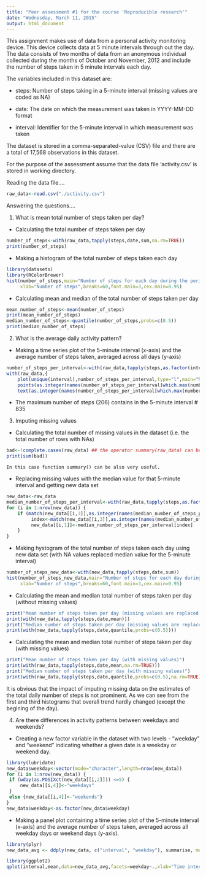 ```yaml
---
title: "Peer assessment #1 for the course 'Reproducible research'"
date: "Wednesday, March 11, 2015"
output: html_document
---
```


This assignment makes use of data from a personal activity monitoring device. This device collects data at 5 minute intervals through out the day. The data consists of two months of data from an anonymous individual collected during the months of October and November, 2012 and include the number of steps taken in 5 minute intervals each day.

The variables included in this dataset are:

- steps: Number of steps taking in a 5-minute interval (missing values are coded as NA)

- date: The date on which the measurement was taken in YYYY-MM-DD format

- interval: Identifier for the 5-minute interval in which measurement was taken

The dataset is stored in a comma-separated-value (CSV) file and there are a total of 17,568 observations in this dataset.

For the purpose of the assessment assume that the data file 'activity.csv' is stored in working directory.


Reading the data file.... 

```r
raw_data<-read.csv("./activity.csv")
```
  
Answering the questions....

1. What is mean total number of steps taken per day?

 - Calculating the total number of steps taken per day
 
```r
number_of_steps<-with(raw_data,tapply(steps,date,sum,na.rm=TRUE))
print(number_of_steps)
```
 
 - Making a histogram of the total number of steps taken each day
 
```r
library(datasets)
library(RColorBrewer)
hist(number_of_steps,main="Number of steps for each day during the period \nfrom October till November, 2012",col=brewer.pal(3, "Purples"),
     xlab="Number of steps",breaks=60,font.main=3,cex.main=0.95)
```

 - Calculating mean and median of the total number of steps taken per day
```r
mean_number_of_steps<-mean(number_of_steps)
print(mean_number_of_steps)
median_number_of_steps<-quantile(number_of_steps,probs=c(0.5))
print(median_number_of_steps)
```

2. What is the average daily activity pattern?

 - Making a time series plot of the 5-minute interval (x-axis) and the average number of steps taken, averaged across all days (y-axis)
 
```r
number_of_steps_per_interval<-with(raw_data,tapply(steps,as.factor(interval),mean,na.rm=TRUE))
with(raw_data,{
    plot(unique(interval),number_of_steps_per_interval,type="l",main="Number of steps for each interval averaged across all days \nduring the period from October till November, 2012",xlab="Time intervals during the day",ylab="Average number of steps",font.main=3,lwd=2,col="aquamarine3",xlim=c(0,2500),cex.main=0.95)
    points(as.integer(names(number_of_steps_per_interval[which.max(number_of_steps_per_interval)])),number_of_steps_per_interval[which.max(number_of_steps_per_interval)],pch=19)
    text(as.integer(names(number_of_steps_per_interval[which.max(number_of_steps_per_interval)]))+100,number_of_steps_per_interval[which.max(number_of_steps_per_interval)]-10,,labels=paste("Max = (",expression=names(number_of_steps_per_interval[which.max(number_of_steps_per_interval)]),"; ",expression=round(number_of_steps_per_interval[which.max(number_of_steps_per_interval)],0),")"),pos=4)})
```

- The maximum number of steps (206) contains in the 5-minute interval # 835
 
3. Imputing missing values

 - Calculating the total number of missing values in the dataset (i.e. the total number of rows with NAs)
 
```r
bad<-!complete.cases(raw_data) ## the operator summary(raw_data) can be also usefull to get information about missing data
print(sum(bad))
```
    In this case function summary() can be also very useful.
    
- Replacing missing values with the median value for that 5-minute interval and getting new data set

```r
new_data<-raw_data
median_number_of_steps_per_interval<-with(raw_data,tapply(steps,as.factor(interval),quantile,probs=c(0.5),na.rm=TRUE))
for (i in 1:nrow(new_data)) {
    if (match(new_data[[i,3]],as.integer(names(median_number_of_steps_per_interval)))>0 & is.na(new_data[[i,1]])){
         index<-match(new_data[[i,3]],as.integer(names(median_number_of_steps_per_interval)))
         new_data[[i,1]]<-median_number_of_steps_per_interval[index] 
    }
}
```

- Making hystogram of the total number of steps taken each day using new data set (with NA values replaced median value for the 5-minute interval)

```r
number_of_steps_new_data<-with(new_data,tapply(steps,date,sum))
hist(number_of_steps_new_data,main="Number of steps for each day during the period \nfrom October till November, 2012 \n(missing values are replaced with median values)",col=brewer.pal(3, "Blues"),
     xlab="Number of steps",breaks=60,font.main=3,cex.main=0.95)
```

-  Calculating the mean and median total number of steps taken per day (without missing values)

```r
print("Mean number of steps taken per day (missing values are replaced with median values)")
print(with(new_data,tapply(steps,date,mean)))
print("Median number of steps taken per day (missing values are replaced with median values)")
print(with(new_data,tapply(steps,date,quantile,probs=c(0.5))))
```

-  Calculating the mean and median total number of steps taken per day (with missing values)

```r
print("Mean number of steps taken per day (with missing values)")
print(with(raw_data,tapply(steps,date,mean,na.rm=TRUE)))
print("Median number of steps taken per day (with missing values)")
print(with(raw_data,tapply(steps,date,quantile,probs=c(0.5),na.rm=TRUE)))
```
It is obvious that the impact of imputing missing data on the estimates of the total daily number of steps is not prominent. As we can see from the first and third histograms that overall trend hardly changed (except the begining of the day).

4. Are there differences in activity patterns between weekdays and weekends?

- Creating a new factor variable in the dataset with two levels - "weekday" and "weekend" indicating whether a given date is a weekday or weekend day.

```r
library(lubridate)
new_data$weekday<-vector(mode="character",length=nrow(new_data))
for (i in 1:nrow(new_data)) {
 if (wday(as.POSIXct(new_data[[i,2]])) <=5) {
     new_data[[i,4]]<-"weekdays"
 }   
 else {new_data[[i,4]]<-"weekends"} 
}
new_data$weekday<-as.factor(new_data$weekday)
```

- Making a panel plot containing a time series plot of the 5-minute interval (x-axis) and the average number of steps taken, averaged across all weekday days or weekend days (y-axis). 

```r
library(plyr)
new_data_avg <- ddply(new_data, c("interval", "weekday"), summarise, mean = mean(steps))

library(ggplot2)
qplot(interval,mean,data=new_data_avg,facets=weekday~.,xlab="Time intervals during the day",ylab="Average number of steps",xlim=c(0,2500),ylim=c(0,250),geom=c("line"),main="Average number of steps taken during the day in the period \nfrom October till November, 2012 \n(missing values are replaced with median values)")
```